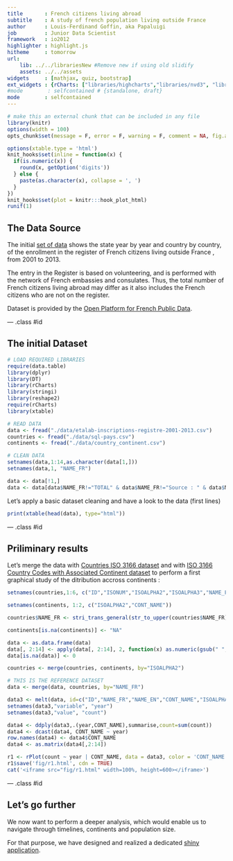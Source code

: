 ```yaml
---
title       : French citizens living abroad
subtitle    : A study of french population living outside France
author      : Louis-Ferdinand Goffin, aka Papaluigi
job         : Junior Data Scientist
framework   : io2012
highlighter : highlight.js
hitheme     : tomorrow
url:
    lib: ../../librariesNew #Remove new if using old slidify
    assets: ../../assets
widgets     : [mathjax, quiz, bootstrap]
ext_widgets : {rCharts: ["libraries/highcharts","libraries/nvd3", "libraries/morris", "libraries/leaflet", "libraries/rickshaw"]}
#mode        : selfcontained # {standalone, draft}
mode        : selfcontained
---
```


```r
# make this an external chunk that can be included in any file
library(knitr)
options(width = 100)
opts_chunk$set(message = F, error = F, warning = F, comment = NA, fig.align = 'center', dpi = 100, tidy = F, cache.path = '.cache/', fig.path = 'fig/')

options(xtable.type = 'html')
knit_hooks$set(inline = function(x) {
  if(is.numeric(x)) {
    round(x, getOption('digits'))
  } else {
    paste(as.character(x), collapse = ', ')
  }
})
knit_hooks$set(plot = knitr:::hook_plot_html)
runif(1)
```


## The Data Source

The initial [set of data](https://www.data.gouv.fr/fr/datasets/francais-de-l-etranger-inscriptions-au-registre-des-francais-etablis-hors-de-france-2001-2013/) shows the state year by year and country by country, of the enrollment in the register of French citizens living outside France , from 2001 to 2013.

The entry in the Register is based on volunteering, and is performed with the network of French embassies and consulates.
Thus, the total number of French citizens living abroad may differ as it also includes the French citizens who are not on the register.

Dataset is provided by the [Open Platform for French Public Data](https://www.data.gouv.fr).


--- .class #id 

## The initial Dataset

```r
# LOAD REQUIRED LIBRARIES
require(data.table)
library(dplyr)
library(DT)
library(rCharts)
library(stringi)
library(reshape2)
require(rCharts)
library(xtable)

# READ DATA
data <- fread("./data/etalab-inscriptions-registre-2001-2013.csv")
countries <- fread("./data/sql-pays.csv")
continents <- fread("./data/country_continent.csv")

# CLEAN DATA
setnames(data,1:14,as.character(data[1,]))
setnames(data,1, "NAME_FR")

data <- data[!1,]
data <- data[data$NAME_FR!="TOTAL" & data$NAME_FR!="Source : " & data$NAME_FR!="",]
```

Let's apply a basic dataset cleaning and have a look to the data (first lines)

```r
print(xtable(head(data), type="html"))
```

--- .class #id 

## Priliminary results

Let's merge the data with [Countries ISO 3166 dataset](http://sql.sh/514-liste-pays-csv-xml) and with [ISO 3166 Country Codes with Associated Continent dataset](https://dev.maxmind.com/geoip/legacy/codes/country_continent/) to perform a first graphical study of the ditribution accross continents :

```r
setnames(countries,1:6, c("ID","ISONUM","ISOALPHA2","ISOALPHA3","NAME_FR","NAME_EN"))

setnames(continents, 1:2, c("ISOALPHA2","CONT_NAME"))

countries$NAME_FR <- stri_trans_general(str_to_upper(countries$NAME_FR),"Latin-ASCII")

continents[is.na(continents)] <- "NA"

data <- as.data.frame(data)
data[, 2:14] <- apply(data[, 2:14], 2, function(x) as.numeric(gsub(" ", "", x)))
data[is.na(data)] <- 0

countries <- merge(countries, continents, by="ISOALPHA2")

# THIS IS THE REFERENCE DATASET
data <- merge(data, countries, by="NAME_FR")
```


```r
data3 <- melt(data, id=c("ID","NAME_FR","NAME_EN","CONT_NAME","ISOALPHA2","ISOALPHA3","ISONUM"), measures.vars=c(2:14))
setnames(data3,"variable", "year")
setnames(data3,"value", "count")

data4 <- ddply(data3,.(year,CONT_NAME),summarise,count=sum(count))
data4 <- dcast(data4, CONT_NAME ~ year)
row.names(data4) <- data4$CONT_NAME
data4 <- as.matrix(data4[,2:14])
```



```r
r1 <- rPlot(count ~ year | CONT_NAME, data = data3, color = 'CONT_NAME', type = 'point')
r1$save('fig/r1.html', cdn = TRUE)
cat('<iframe src="fig/r1.html" width=100%, height=600></iframe>')
```

--- .class #id 

## Let's go further

We now want to perform a deeper analysis, which would enable us to navigate through timelines, continents and population size.

For that purpose, we have designed and realized a dedicated [shiny application](https://papaluigi.shinyapps.io/FR_CIT_ABROAD/).


